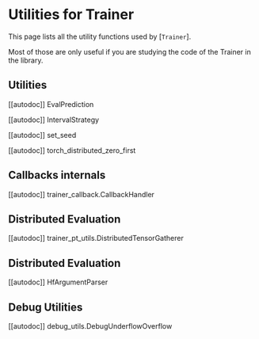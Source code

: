 <!--Copyright 2020 The HuggingFace Team. All rights reserved.

Licensed under the Apache License, Version 2.0 (the "License"); you may not use this file except in compliance with
the License. You may obtain a copy of the License at

http://www.apache.org/licenses/LICENSE-2.0

Unless required by applicable law or agreed to in writing, software distributed under the License is distributed on
an "AS IS" BASIS, WITHOUT WARRANTIES OR CONDITIONS OF ANY KIND, either express or implied. See the License for the
specific language governing permissions and limitations under the License.
-->

# Utilities for Trainer

This page lists all the utility functions used by [`Trainer`].

Most of those are only useful if you are studying the code of the Trainer in the library.

## Utilities

[[autodoc]] EvalPrediction

[[autodoc]] IntervalStrategy

[[autodoc]] set_seed

[[autodoc]] torch_distributed_zero_first

## Callbacks internals

[[autodoc]] trainer_callback.CallbackHandler

## Distributed Evaluation

[[autodoc]] trainer_pt_utils.DistributedTensorGatherer

## Distributed Evaluation

[[autodoc]] HfArgumentParser

## Debug Utilities

[[autodoc]] debug_utils.DebugUnderflowOverflow
